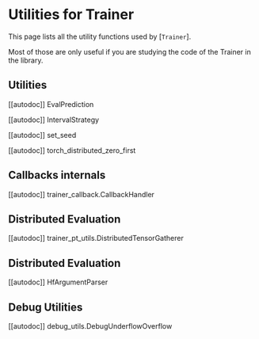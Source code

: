 <!--Copyright 2020 The HuggingFace Team. All rights reserved.

Licensed under the Apache License, Version 2.0 (the "License"); you may not use this file except in compliance with
the License. You may obtain a copy of the License at

http://www.apache.org/licenses/LICENSE-2.0

Unless required by applicable law or agreed to in writing, software distributed under the License is distributed on
an "AS IS" BASIS, WITHOUT WARRANTIES OR CONDITIONS OF ANY KIND, either express or implied. See the License for the
specific language governing permissions and limitations under the License.
-->

# Utilities for Trainer

This page lists all the utility functions used by [`Trainer`].

Most of those are only useful if you are studying the code of the Trainer in the library.

## Utilities

[[autodoc]] EvalPrediction

[[autodoc]] IntervalStrategy

[[autodoc]] set_seed

[[autodoc]] torch_distributed_zero_first

## Callbacks internals

[[autodoc]] trainer_callback.CallbackHandler

## Distributed Evaluation

[[autodoc]] trainer_pt_utils.DistributedTensorGatherer

## Distributed Evaluation

[[autodoc]] HfArgumentParser

## Debug Utilities

[[autodoc]] debug_utils.DebugUnderflowOverflow
